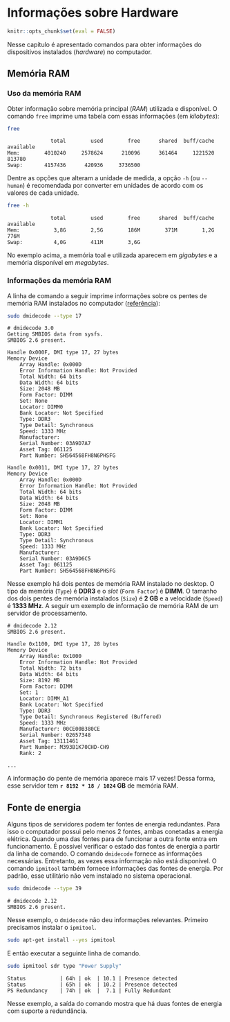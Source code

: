 # Informações sobre Hardware {#hardware}

```r
knitr::opts_chunk$set(eval = FALSE)
```

Nesse capítulo é apresentado comandos para obter informações do dispositivos instalados (_hardware_) no computador.

## Memória RAM

### Uso da memória RAM

Obter informação sobre memória principal (_RAM_) utilizada e disponível.
O comando `free` imprime uma tabela com essas informações (em _kilobytes_):

```bash
free
```

```
              total        used        free      shared  buff/cache   available
Mem:        4010240     2578624      210096      361464     1221520      813780
Swap:       4157436      420936     3736500
```

Dentre as opções que alteram a unidade de medida, a opção `-h` (ou `--human`) é recomendada por converter em unidades de acordo com os valores de cada unidade.

```bash
free -h
```

```
              total        used        free      shared  buff/cache   available
Mem:           3,8G        2,5G        186M        371M        1,2G        776M
Swap:          4,0G        411M        3,6G
```

No exemplo acima, a memória toal e utilizada aparecem em _gigabytes_ e a memória disponível em _megabytes_.

### Informações da memória RAM

A linha de comando a seguir imprime informações sobre os pentes de memória RAM instalados no computador ([referência](https://www.cyberciti.biz/faq/check-ram-speed-linux/)):

```bash
sudo dmidecode --type 17
```

```
# dmidecode 3.0
Getting SMBIOS data from sysfs.
SMBIOS 2.6 present.

Handle 0x000F, DMI type 17, 27 bytes
Memory Device
	Array Handle: 0x000D
	Error Information Handle: Not Provided
	Total Width: 64 bits
	Data Width: 64 bits
	Size: 2048 MB
	Form Factor: DIMM
	Set: None
	Locator: DIMM0
	Bank Locator: Not Specified
	Type: DDR3
	Type Detail: Synchronous
	Speed: 1333 MHz
	Manufacturer:                 
	Serial Number: 03A9D7A7
	Asset Tag: 061125
	Part Number: SH564568FH8N6PHSFG

Handle 0x0011, DMI type 17, 27 bytes
Memory Device
	Array Handle: 0x000D
	Error Information Handle: Not Provided
	Total Width: 64 bits
	Data Width: 64 bits
	Size: 2048 MB
	Form Factor: DIMM
	Set: None
	Locator: DIMM1
	Bank Locator: Not Specified
	Type: DDR3
	Type Detail: Synchronous
	Speed: 1333 MHz
	Manufacturer:                 
	Serial Number: 03A9D6C5
	Asset Tag: 061125
	Part Number: SH564568FH8N6PHSFG
```

Nesse exemplo há dois pentes de memória RAM instalado no desktop.
O tipo da memória (`Type`) é __DDR3__ e o _slot_ (`Form Factor`) é __DIMM__.
O tamanho dos dois pentes de memória instalados (`Size`) é __2 GB__ e a velocidade (`Speed`) é __1333 MHz__.
A seguir um exemplo de informação de memória RAM de um servidor de processamento.


```
# dmidecode 2.12
SMBIOS 2.6 present.

Handle 0x1100, DMI type 17, 28 bytes
Memory Device
	Array Handle: 0x1000
	Error Information Handle: Not Provided
	Total Width: 72 bits
	Data Width: 64 bits
	Size: 8192 MB
	Form Factor: DIMM
	Set: 1
	Locator: DIMM_A1 
	Bank Locator: Not Specified
	Type: DDR3
	Type Detail: Synchronous Registered (Buffered)
	Speed: 1333 MHz
	Manufacturer: 00CE00B380CE
	Serial Number: 02657348
	Asset Tag: 13111461
	Part Number: M393B1K70CHD-CH9  
	Rank: 2

...
```

A informação do pente de memória aparece mais 17 vezes!
Dessa forma, esse servidor tem __`r 8192 * 18 / 1024` GB__ de memória RAM.

## Fonte de energia

Alguns tipos de servidores podem ter fontes de energia redundantes.
Para isso o computador possui pelo menos 2 fontes, ambas conetadas a energia elétrica.
Quando uma das fontes para de funcionar a outra fonte entra em funcionamento.
É possível verificar o estado das fontes de energia a partir da linha de comando.
O comando `dmidecode` fornece as informações necessárias.
Entretanto, as vezes essa informação não está disponível.
O comando `ipmitool` também fornece informações das fontes de energia.
Por padrão, esse utilitário não vem instalado no sistema operacional.

```bash
sudo dmidecode --type 39
```

```
# dmidecode 2.12
SMBIOS 2.6 present.
```

Nesse exemplo, o `dmidecode` não deu informações relevantes.
Primeiro precisamos instalar o `ipmitool`.

```bash
sudo apt-get install --yes ipmitool
```

E então executar a seguinte linha de comando.

```bash
sudo ipmitool sdr type "Power Supply"
```

```
Status           | 64h | ok  | 10.1 | Presence detected
Status           | 65h | ok  | 10.2 | Presence detected
PS Redundancy    | 74h | ok  |  7.1 | Fully Redundant
```

Nesse exemplo, a saída do comando mostra que há duas fontes de energia com suporte a redundância.
